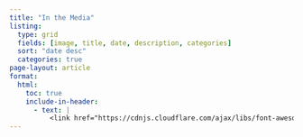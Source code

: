 ```yaml
---
title: "In the Media"
listing:
  type: grid
  fields: [image, title, date, description, categories]
  sort: "date desc"
  categories: true
page-layout: article
format:
  html:
    toc: true
    include-in-header:
      - text: |
          <link href="https://cdnjs.cloudflare.com/ajax/libs/font-awesome/5.15.4/css/all.min.css" rel="stylesheet">
---
```

<p id="last-updated" style="font-style: italic; font-size: 0.9em;"></p>

<script>
  const lastUpdated = new Date(document.lastModified);
  document.getElementById("last-updated").innerText = 
    `Last updated: ${lastUpdated.toLocaleString('en-US', {
      year: 'numeric',
      month: 'long',
      day: 'numeric',
      hour: 'numeric',
      minute: '2-digit',
      hour12: true
    })}`;
</script>